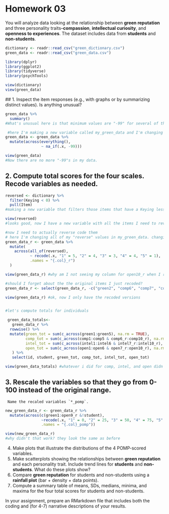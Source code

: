 # Homework 03

You will analyze data looking at the relationship between **green reputation** and three personality traits--**compassion**, **intellectual curiosity**, and **openness to experiences**.
The dataset includes data from **students** and **non-students**.

```r
dictionary <- readr::read_csv("green_dictionary.csv")
green_data <- readr::read_csv("green_data.csv")

library(dplyr)
library(ggplot2)
library(tidyverse)
library(psychTools)

```

```r
view(dictionary)
view(green_data)
```
 
 ## 1. Inspect the item responses (e.g., with graphs or by summarizing distinct values). Is anything unusual?

```r
green_data %>% 
  summary()
#What's unusual here is that minimum values are "-99" for several of these items. I'm going to change the "-99" values to "NA."
```
```r
 #here I'm making a new variable called my_green_data and I'm changing green_data so it changes all the -99 data to "NA" 
green_data <- green_data %>% 
  mutate(across(everything(), 
                ~ na_if(.x, -99)))

view(green_data)
#Now there are no more "-99"s in my data.

```
## 2. Compute total scores for the four scales. Recode variables as needed.

```r
reversed <- dictionary %>% 
  filter(Keying < 0) %>% 
  pull(Item)
#making a new variable that filters those items that have a Keying less than 0 out of the dictionary. This will give me all the reverse coded variables, and I should get 14 of those. 

view(reversed)
#looks good, now I have a new variable with all the items I need to reverse code. 

#now I need to actually reverse code them
# here I'm changing all of my "reverse" values in my_green_data. changing 1 values to 5 values and so on. the names of the columns will be whatever they were before with an additional "_r" at the end.
green_data_r <- green_data %>% 
  mutate(
    across(all_of(reversed),
           ~ recode(.x, "1" = 5, "2" = 4, "3" = 3, "4" = 4, "5" = 1),
           .names = "{.col}_r")
  )

view(green_data_r) #why am I not seeing my column for open10_r when I run this code? 

#should I forget about the the original items I just recoded? 
green_data_r <- select(green_data_r, -c("green2", "comp6", "comp7", "comp8", "comp9", "comp10", "intel7", "intel8", "intel9", "intel10", "open7", "open8", "open9", "open10"))

view(green_data_r) #ok, now I only have the recoded versions


#let's compute totals for individuals

 green_data_totals<- 
   green_data_r %>%
  rowwise() %>% 
  mutate(green_tot = sum(c_across(green1:green5), na.rm = TRUE),
         comp_tot = sum(c_across(comp1:comp5 & comp6_r:comp10_r), na.rm = TRUE),
         intel_tot = sum(c_across(intel1:intel6 & intel7_r:intel10_r), na.rm =TRUE),
         open_tot = sum(c_across(open1:open6 & open7_r:open10_r), na.rm = TRUE)
   ) %>% 
   select(id, student, green_tot, comp_tot, intel_tot, open_tot)

view(green_data_totals) #whatever i did for comp, intel, and open didn't work
```

## 3. Rescale the variables so that they go from 0-100 instead of the original range.
     Name the recaled variables `*_pomp`.
```r
new_green_data_r <- green_data_r %>% 
  mutate(across(c(green1:open9_r &!student), 
                ~recode(.x, "1" = 0, "2" = 25, "3" = 50, "4" = 75, "5" = 100), 
                .names = "{.col}_pomp"))

view(new_green_data_r)  
#why didn't that work? they look the same as before
```
     
  4. Make plots that illustrate the distributions of the 4 POMP-scored variables.
  5. Make scatterplots showing the relationships between **green reputation** and each personality trait.
     Include trend lines for **students** and **non-students**.
     What do these plots show?
  6. Compare **green reputation** for students and non-students using a **rainfall plot** (bar + density + data points).
  7. Compute a summary table of means, SDs, medians, minima, and maxima for the four total scores for students and non-students.
  
In your assignment, prepare an RMarkdown file that includes both the coding and (for 4-7) narrative descriptions of your results.
